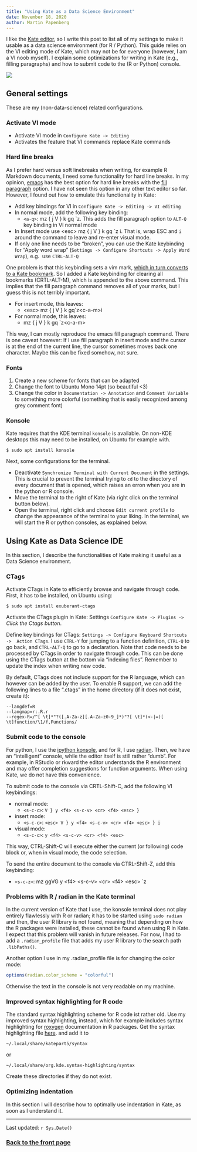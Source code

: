 ```yaml
---
title: "Using Kate as a Data Science Environment"
date: November 18, 2020
author: Martin Papenberg
---
```


I like the [Kate editor](https://kate-editor.org/), so I write this post to list 
all of my settings to make it usable as a data science environment (for R / 
Python). This guide relies on the VI editing mode of Kate, which may not be for 
everyone (however, I am a VI noob myself). I explain some optimizations for 
writing in Kate (e.g., filling paragraphs) and how to submit code to the (R or 
Python) console. 

![](../img/screen_kate.jpg)

## General settings

These are my (non-data-science) related configurations. 

### Activate VI mode

- Activate VI mode in `Configure Kate -> Editing`
- Activates the feature that VI commands replace Kate commands

### Hard line breaks  

As I prefer hard versus soft linebreaks when writing, for example R Markdown 
documents, I need some functionality for hard line breaks. In my opinion, 
[emacs](https://www.gnu.org/software/emacs/) has the best option for hard line 
breaks with the [fill paragraph](https://www.emacswiki.org/emacs/FillParagraph) 
option. I have not seen this option in any other text editor so far. However, I 
found out how to emulate this functionality in Kate: 

- Add key bindings for VI in `Configure Kate -> Editing -> VI editing`
- In normal mode, add the following key binding: 
  * `<a-q>`: mz { j V } k gq \`z. This adds the fill paragraph 
option to `ALT-Q` key binding in VI normal mode
- In Insert mode use \<esc\> mz { j V } k gq \`z i. That is, wrap ESC and `i` 
around the command to leave and re-enter visual mode.
- If only one line needs to be "broken", you can use the Kate keybinding for 
"Apply word wrap" (`Settings -> Configure Shortcuts -> Apply Word Wrap`), e.g. 
use `CTRL-ALT-Q` 

One problem is that this keybinding sets a vim mark, [which in turn converts to 
a Kate bookmark](https://kate-editor.org/2011/07/26/vimode-gsoc2011/). So I 
added a Kate keybinding for clearing all bookmarks (CRTL-ALT-M), which is 
appended to the above command. This implies that the fill paragraph command 
removes all of your marks, but I guess this is not terribly important.

- For insert mode, this leaves:
  * \<esc\> mz { j V } k gq\`z\<c-a-m\>i

- For normal mode, this leaves:
  * mz { j V } k gq \`z\<c-a-m\>

This way, I can mostly reproduce the emacs fill paragraph command. There is one 
caveat however: If I use fill paragraph in insert mode and the cursor is at the 
end of the current line, the cursor sometimes moves back one character. Maybe 
this can be fixed somehow, not sure. 

### Fonts

1. Create a new scheme for fonts that can be adapted 
2. Change the font to Ubuntu Mono 14pt (so beautiful <3) 
3. Change the color in `Documentation -> Annotation` and `Comment Variable` 
to something more colorful (something that is easily recognized among 
grey comment font) 

### Konsole

Kate requires that the KDE terminal `konsole` is available. On non-KDE desktops 
this may need to be installed, on Ubuntu for example with. 

```
$ sudo apt install konsole
```

Next, some configurations for the terminal. 

- Deactivate `Synchronize Terminal with Current Document` in the settings. This 
is crucial to prevent the terminal trying to `cd` to the directory of every 
document that is opened, which raises an erron when you are in the python or R 
console. 
- Move the terminal to the right of Kate (via right click on the terminal button below).
- Open the terminal, right click and choose `Edit current profile` to change the 
appearance of the terminal to your liking. In the terminal, we will start the R 
or python consoles, as explained below.

## Using Kate as Data Science IDE

In this section, I describe the functionalities of Kate making it useful as a 
Data Science environment.

### CTags

Activate CTags in Kate to efficiently browse and navigate through code. First, 
it has to be installed, on Ubuntu using:

```
$ sudo apt install exuberant-ctags
```

Activate the CTags plugin in Kate: Settings `Configure Kate -> Plugins ->` 
*Click the Ctags button*. 

Define key bindings for CTags: `Settings -> Configure Keyboard Shortcuts -> 
Action CTags`. I use `CTRL-Y` for jumping to a function definition, `CTRL-Q` to 
go back, and `CTRL-ALT-Q` to go to a declaration. Note that code needs to be 
processed by CTags in order to navigate through code. This can be done using the 
CTags button at the bottom via "indexing files". Remember to update the index 
when writing new code. 

By default, CTags does not include support for the R language, which can however 
can be added by the user. To enable R support, we can add the following lines to 
a file ".ctags" in the home directory (if it does not exist, create it):

```
--langdef=R
--langmap=r:.R.r
--regex-R=/^[ \t]*"?([.A-Za-z][.A-Za-z0-9_]*)"?[ \t]*(<-|=)[ \t]function/\1/f,Functions/
```

### Submit code to the console

For python, I use the [ipython konsole](https://ipython.org/), and for R, I use 
[radian](https://github.com/randy3k/radian). Then, we have an "intelligent" 
console, while the editor itself is still rather "dumb". For example, in RStudio 
or rkward the editor understands the R environment and may offer completion 
suggestions for function arguments. When using Kate, we do not have this 
convenience.

To submit code to the console via CRTL-Shift-C, add the following VI 
keybindings:

- normal mode:
  * `<s-c-c>`: `V } y <f4> <s-c-v> <cr> <f4> <esc> }`
- insert mode:
  * `<s-c-c>`: `<esc> V } y <f4> <s-c-v> <cr> <f4> <esc> } i`
- visual mode:
  * `<s-c-c>`: `y <f4> <s-c-v> <cr> <f4> <esc>`

This way, CTRL-Shift-C will execute either the current (or following) code block 
or, when in visual mode, the code selection.

To send the entire document to the console via CTRL-Shift-Z, add this 
keybinding: 

- `<s-c-z>`: mz ggVG y \<f4\> \<s-c-v\> \<cr\> \<f4\> \<esc\> \`z
  
### Problems with R / radian in the Kate terminal

In the current version of Kate that I use, the konsole terminal does not play 
entirely flawlessly with R or radian; it has to be started using `sudo radian` 
and then, the user R library is not found, meaning that depending on how the R 
packages were installed, these cannot be found when using R in Kate. I expect 
that this problem will vanish in future releases. For now, I had to add a 
`.radian_profile` file that adds my user R library to the search path 
`.libPaths()`.

Another option I use in my .radian_profile file is for changing the color mode:

```r
options(radian.color_scheme = "colorful")
```

Otherwise the text in the console is not very readable on my machine.

### Improved syntax highlighting for R code

The standard syntax highlighting scheme for R code ist rather old. Use my 
improved syntax highlighting, instead, which for example includes syntax 
highlighting for [roxygen](https://roxygen2.r-lib.org/) documentation in R 
packages. Get the syntax highlighting file 
[here](https://invent.kde.org/mpapenberg/syntax-highlighting/-/raw/master/data/syntax/r.xml). and add it to 

```
~/.local/share/katepart5/syntax
```

or 

```
~/.local/share/org.kde.syntax-highlighting/syntax
```

Create these directories if they do not exist.

### Optimizing indentation

In this section I will describe how to optimally use indentation in Kate, as 
soon as I understand it.

---

Last updated: `r Sys.Date()`

### <a href="index.html">Back to the front page</a>

&nbsp;
